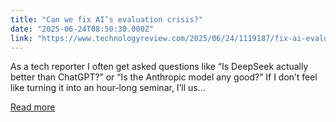 ```yaml
---
title: "Can we fix AI’s evaluation crisis?"
date: "2025-06-24T08:50:30.000Z"
link: "https://www.technologyreview.com/2025/06/24/1119187/fix-ai-evaluation-crisis/"
---
```


As a tech reporter I often get asked questions like “Is DeepSeek actually better than ChatGPT?” or “Is the Anthropic model any good?” If I don’t feel like turning it into an hour-long seminar, I’ll us...

[Read more](https://www.technologyreview.com/2025/06/24/1119187/fix-ai-evaluation-crisis/)

